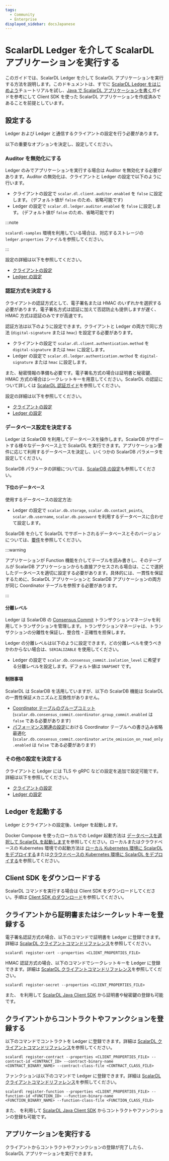 ```yaml
---
tags:
  - Community
  - Enterprise
displayed_sidebar: docsJapanese
---
```


# ScalarDL Ledger を介して ScalarDL アプリケーションを実行する


このガイドでは、ScalarDL Ledger を介して ScalarDL アプリケーションを実行する方法を説明します。このドキュメントは、すでに [ScalarDL Ledger をはじめよう](getting-started.mdx)チュートリアルを試し、[Java で ScalarDL アプリケーションを書く](how-to-write-applications.mdx)ガイドを参考にして Client SDK を使った ScalarDL アプリケーションを作成済みであることを前提としています。

## 設定する

Ledger および Ledger と通信するクライアントの設定を行う必要があります。

以下の重要なオプションを決定し、設定してください。

### Auditor を無効化にする

Ledger のみでアプリケーションを実行する場合は Auditor を無効化する必要があります。Auditor の無効化は、クライアントと Ledger の設定で以下のように行います。

- クライアントの設定で `scalar.dl.client.auditor.enabled` を `false` に設定します。 (デフォルト値が `false` のため、省略可能です)
- Ledger の設定で `scalar.dl.ledger.auditor.enabled` を `false` に設定します。 (デフォルト値が `false` のため、省略可能です)

:::note

`scalardl-samples` 環境を利用している場合は、対応するストレージの `ledger.properties` ファイルを参照してください。

:::

設定の詳細は以下を参照してください。

- [クライアントの設定](configurations.mdx#クライアントの設定)
- [Ledger の設定](configurations.mdx#ledger-の設定)

### 認証方式を決定する

クライアントの認証方式として、電子署名または HMAC のいずれかを選択する必要があります。電子署名方式は認証に加えて否認防止も提供しますが遅く、HMAC 方式は認証のみですが高速です。

認証方法は以下のように設定できます。クライアントと Ledger の両方で同じ方法 (`digital-signature` または `hmac`) を設定する必要があります。

- クライアントの設定で `scalar.dl.client.authentication.method` を `digital-signature` または `hmac` に設定します。
- Ledger の設定で `scalar.dl.ledger.authentication.method` を `digital-signature` または `hmac` に設定します。

また、秘密情報の準備も必要です。電子署名方式の場合は証明書と秘密鍵、HMAC 方式の場合はシークレットキーを用意してください。ScalarDL の認証について詳しくは [ScalarDL 認証ガイド](./authentication.mdx)を参照してください。

設定の詳細は以下を参照してください。

- [クライアントの設定](configurations.mdx#クライアントの設定)
- [Ledger の設定](configurations.mdx#ledger-の設定)

### データベース設定を決定する

Ledger は ScalarDB を利用してデータベースを操作します。ScalarDB がサポートする様々なデータベース上で ScalarDL を実行できます。アプリケーション要件に応じて利用するデータベースを決定し、いくつかの ScalarDB パラメータを設定してください。

ScalarDB パラメータの詳細については、[ScalarDB の設定](https://scalardb.scalar-labs.com/ja-jp/docs/latest/configurations/)も参照してください。

#### 下位のデータベース

使用するデータベースの設定方法:

- Ledger の設定で `scalar.db.storage`, `scalar.db.contact_points`, `scalar.db.username`, `scalar.db.password` を利用するデータベースに合わせて設定します。

ScalarDB を介して ScalarDL でサポートされるデータベースとそのバージョンについては、[要件](requirements.mdx#データベース)を参照してください。

:::warning

アプリケーションが Function 機能を介してテーブルを読み書きし、そのテーブルが ScalarDB アプリケーションからも直接アクセスされる場合は、ここで選択したデータベースを適切に設定する必要があります。具体的には、一貫性を保証するために、ScalarDL アプリケーションと ScalarDB アプリケーションの両方が同じ Coordinator テーブルを参照する必要があります。

:::

#### 分離レベル

Ledger は ScalarDB の [Consensus Commit](https://scalardb.scalar-labs.com/ja-jp/docs/latest/consensus-commit/) トランザクションマネージャを利用してトランザクションを管理します。トランザクションマネージャは、トランザクションの分離性を保証し、整合性・正確性を担保します。

Ledger の分離レベルは以下のように設定できます。どの分離レベルを使うべきかわからない場合は、`SERIALIZABLE` を使用してください。

- Ledger の設定で `scalar.db.consensus_commit.isolation_level` に希望する分離レベルを設定します。デフォルト値は `SNAPSHOT` です。

#### 制限事項

ScalarDL は ScalarDB を活用していますが、以下の ScalarDB 機能は ScalarDL の一貫性保証メカニズムと互換性がありません。

- [Coordinator テーブルのグループコミット](https://scalardb.scalar-labs.com/ja-jp/docs/latest/api-guide#coordinator-テーブルのグループコミット) (`scalar.db.consensus_commit.coordinator.group_commit.enabled` は `false` である必要があります)
- [パフォーマンス関連の設定](https://scalardb.scalar-labs.com/ja-jp/docs/latest/configurations#パフォーマンス関連の設定)における Coordinator テーブルへの書き込み省略最適化 (`scalar.db.consensus_commit.coordinator.write_omission_on_read_only.enabled` は `false` である必要があります)

### その他の設定を決定する

クライアントと Ledger には TLS や gRPC などの設定を追加で設定可能です。詳細は以下を参照してください。

- [クライアントの設定](configurations.mdx#クライアントの設定)
- [Ledger の設定](configurations.mdx#ledger-の設定)

## Ledger を起動する

Ledger とクライアントの設定後、Ledger を起動します。

Docker Compose を使ったローカルでの Ledger 起動方法は [データベースを選択して ScalarDL を起動します](getting-started.mdx#データベースを選択して-scalardl-を起動します)を参照してください。ローカルまたはクラウドベースの Kubernetes 環境での起動方法は [ローカル Kubernetes 環境に ScalarDL をデプロイする](deploy-local-environment-overview.mdx)または[クラウドベースの Kubernetes 環境に ScalarDL をデプロイする](deploy-managed-kubernetes-environment-overview.mdx)を参照してください。

## Client SDK をダウンロードする

ScalarDL コマンドを実行する場合は Client SDK をダウンロードしてください。手順は [Client SDK のダウンロード](getting-started.mdx#client-sdk-をダウンロードする)を参照してください。

## クライアントから証明書またはシークレットキーを登録する

電子署名認証方式の場合、以下のコマンドで証明書を Ledger に登録できます。詳細は [ScalarDL クライアントコマンドリファレンス](scalardl-command-reference.mdx#register-cert)を参照してください。

```shell
scalardl register-cert --properties <CLIENT_PROPERTIES_FILE>
```

HMAC 認証方式の場合、以下のコマンドでシークレットキーを Ledger に登録できます。詳細は [ScalarDL クライアントコマンドリファレンス](scalardl-command-reference.mdx#register-secret)を参照してください。

```shell
scalardl register-secret --properties <CLIENT_PROPERTIES_FILE>
```

また、<JavadocLink packageName="scalardl-java-client-sdk" path="com/scalar/dl/client/service" className="ClientService" /> を利用して [ScalarDL Java Client SDK](how-to-write-applications.mdx#scalardl-client-sdk-を使用する) から証明書や秘密鍵の登録も可能です。

## クライアントからコントラクトやファンクションを登録する

以下のコマンドでコントラクトを Ledger に登録できます。詳細は [ScalarDL クライアントコマンドリファレンス](scalardl-command-reference.mdx#register-contract)を参照してください。

```shell
scalardl register-contract --properties <CLIENT_PROPERTIES_FILE> --contract-id <CONTRACT_ID> --contract-binary-name <CONTRACT_BINARY_NAME> --contract-class-file <CONTRACT_CLASS_FILE>
```

ファンクションは以下のコマンドで Ledger に登録できます。詳細は [ScalarDL クライアントコマンドリファレンス](scalardl-command-reference.mdx#register-function)を参照してください。

```shell
scalardl register-function --properties <CLIENT_PROPERTIES_FILE> --function-id <FUNCTION_ID> --function-binary-name <FUNCTION_BINARY_NAME> --function-class-file <FUNCTION_CLASS_FILE>
```

また、<JavadocLink packageName="scalardl-java-client-sdk" path="com/scalar/dl/client/service" className="ClientService" /> を利用して [ScalarDL Java Client SDK](how-to-write-applications.mdx#scalardl-client-sdk-を使用する) からコントラクトやファンクションの登録も可能です。

## アプリケーションを実行する

クライアントからコントラクトやファンクションの登録が完了したら、ScalarDL アプリケーションを実行できます。
